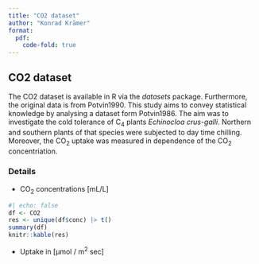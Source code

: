 ```yaml
---
title: "CO2 dataset"
author: "Konrad Krämer"
format: 
  pdf:
    code-fold: true
---
```


## CO2 dataset

The CO2 dataset is available in R via the *datasets* package. Furthermore, the original data
is from Potvin1990. This study aims to convey statistical knowledge by analysing a dataset
form Potvin1986. The aim was to investigate the cold tolerance of C~4~ plants *Echinocloa crus-galli*.
Northern and southern plants of that species were subjected to day time chilling.
Moreover, the CO~2~ uptake was measured in dependence of the CO~2~ concentriation.

### Details 

- CO~2~ concentrations [mL/L]

```r
#| echo: false
df <- CO2
res <- unique(df$conc) |> t()
summary(df)
knitr::kable(res)
```

- Uptake in [µmol / m^2^ sec]


